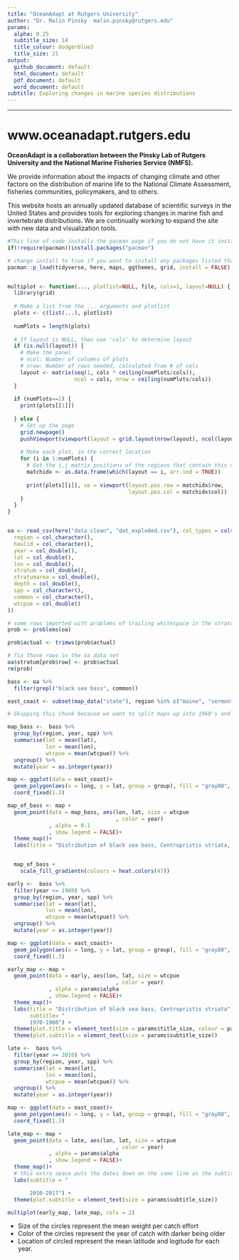 ```yaml
---
title: "OceanAdapt at Rutgers University"
author: "Dr. Malin Pinsky  malin.pinsky@rutgers.edu"
params:
  alpha: 0.25
  subtitle_size: 14
  title_colour: dodgerblue3
  title_size: 21
output:
  github_document: default
  html_document: default
  pdf_document: default
  word_document: default
subtitle: Exploring changes in marine species distributions
---
```


______

# www.oceanadapt.rutgers.edu

**OceanAdapt is a collaboration between the Pinsky Lab of Rutgers University and the National Marine Fisheries Service (NMFS).**  


We provide information about the impacts of changing climate and other factors on the distribution of marine life to the National Climate Assessment, fisheries communities, policymakers, and to others.   

This website hosts an annually updated database of scientific surveys in the United States and provides tools for exploring changes in marine fish and invertebrate distributions. We are continually working to expand the site with new data and visualization tools.

```r
#This line of code installs the pacman page if you do not have it installed - if you do, it simply loads the package
if(!require(pacman))install.packages("pacman")

# change install to true if you want to install any packages listed that you don't currently have.
pacman::p_load(tidyverse, here, maps, ggthemes, grid, install = FALSE)


multiplot <- function(..., plotlist=NULL, file, cols=1, layout=NULL) {
  library(grid)
  
  # Make a list from the ... arguments and plotlist
  plots <- c(list(...), plotlist)
  
  numPlots = length(plots)
  
  # If layout is NULL, then use 'cols' to determine layout
  if (is.null(layout)) {
    # Make the panel
    # ncol: Number of columns of plots
    # nrow: Number of rows needed, calculated from # of cols
    layout <- matrix(seq(1, cols * ceiling(numPlots/cols)),
                     ncol = cols, nrow = ceiling(numPlots/cols))
  }
  
  if (numPlots==1) {
    print(plots[[1]])
    
  } else {
    # Set up the page
    grid.newpage()
    pushViewport(viewport(layout = grid.layout(nrow(layout), ncol(layout))))
    
    # Make each plot, in the correct location
    for (i in 1:numPlots) {
      # Get the i,j matrix positions of the regions that contain this subplot
      matchidx <- as.data.frame(which(layout == i, arr.ind = TRUE))
      
      print(plots[[i]], vp = viewport(layout.pos.row = matchidx$row,
                                      layout.pos.col = matchidx$col))
    }
  }
}



```


```r
oa <- read_csv(here("data_clean", "dat_exploded.csv"), col_types = cols(
  region = col_character(),
  haulid = col_character(),
  year = col_double(),
  lat = col_double(),
  lon = col_double(),
  stratum = col_double(),
  stratumarea = col_double(),
  depth = col_double(),
  spp = col_character(),
  common = col_character(),
  wtcpue = col_double()
)) 

# some rows imported with problems of trailing whitespace in the stratum column
prob <- problems(oa)

prob$actual <- trimws(prob$actual)

# fix those rows in the oa data set
oa$stratum[prob$row] <- prob$actual
rm(prob)

bass <- oa %>% 
  filter(grepl("black sea bass", common))

east_coast <- subset(map_data("state"), region %in% c("maine", "vermont", "new hampshire", "massachusets", "connecticut", "rhode island", "new york", "new jersey", "delaware", "maryland", "virginia", "north carolina", "south carolina", "georgia", "florida", "pennsylvania"))

```



```r
# Skipping this chunk because we want to split maps up into 1960's and 2010's

map_bass <-  bass %>% 
  group_by(region, year, spp) %>% 
  summarise(lat = mean(lat), 
            lon = mean(lon), 
            wtcpue = mean(wtcpue)) %>% 
  ungroup() %>% 
  mutate(year = as.integer(year))

map <- ggplot(data = east_coast)+
  geom_polygon(aes(x = long, y = lat, group = group), fill = "gray80", colour = "gray85")+
  coord_fixed(1.3)

map_of_bass <- map + 
  geom_point(data = map_bass, aes(lon, lat, size = wtcpue
                                  , color = year)
             , alpha = 0.1
             , show.legend = FALSE)+
  theme_map()+
  labs(title = "Distribution of black sea bass, Centropristis striata, from 1970-2017") 


  map_of_bass + 
    scale_fill_gradientn(colours = heat.colors(47))
```

```r
early <-  bass %>% 
  filter(year <= 1980) %>% 
  group_by(region, year, spp) %>% 
  summarise(lat = mean(lat), 
            lon = mean(lon), 
            wtcpue = mean(wtcpue)) %>% 
  ungroup() %>% 
  mutate(year = as.integer(year))

map <- ggplot(data = east_coast)+
  geom_polygon(aes(x = long, y = lat, group = group), fill = "gray80", colour = "gray85")+
  coord_fixed(1.3)

early_map <- map + 
  geom_point(data = early, aes(lon, lat, size = wtcpue
                                  , color = year)
             , alpha = params$alpha
             , show.legend = FALSE)+
  theme_map()+
  labs(title = "Distribution of black sea bass, Centropristis striata", 
       subtitle= "
       1970-1980") +
  theme(plot.title = element_text(size = params$title_size, colour = params$title_colour)) +
  theme(plot.subtitle = element_text(size = params$subtitle_size))
```


```r
late <-  bass %>% 
  filter(year >= 2010) %>% 
  group_by(region, year, spp) %>% 
  summarise(lat = mean(lat), 
            lon = mean(lon), 
            wtcpue = mean(wtcpue)) %>% 
  ungroup() %>% 
  mutate(year = as.integer(year))

map <- ggplot(data = east_coast)+
  geom_polygon(aes(x = long, y = lat, group = group), fill = "gray80", colour = "gray85")+
  coord_fixed(1.3)

late_map <- map + 
  geom_point(data = late, aes(lon, lat, size = wtcpue
                                  , color = year)
             , alpha = params$alpha
             , show.legend = FALSE)+
  theme_map()+
  # this extra space puts the dates down on the same line as the subtitle from the previous plot
  labs(subtitle = "

       2010-2017") +
  theme(plot.subtitle = element_text(size = params$subtitle_size))

```
```r
multiplot(early_map, late_map, cols = 2)
```




  
- Size of the circles represent the mean weight per catch effort  
- Color of the circles represent the year of catch with darker being older  
- Location of circled represent the mean latitude and logitude for each year.

